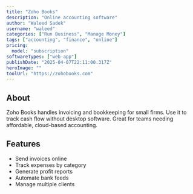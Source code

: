 ---
title: "Zoho Books"
description: "Online accounting software"
author: "Waleed Sadek"
username: "waleed"
categories: ["Run Business", "Manage Money"]
tags: ["accounting", "finance", "online"]
pricing:
  model: "subscription"
softwareTypes: ["web-app"]
publishDate: "2025-04-07T22:11:00.317Z"
heroImage: ""
toolUrl: "https://zohobooks.com"
---
## About
Zoho Books handles invoicing and bookkeeping for small firms. Use it to track cash flow without desktop software. Great for teams needing affordable, cloud-based accounting.

## Features
- Send invoices online
- Track expenses by category
- Generate profit reports
- Automate bank feeds
- Manage multiple clients